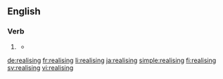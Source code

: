 ==English==

===Verb===
{{head|en|present participle}}

# {{label|en|UK}} {{present participle of|realise|lang=en}}
#*{{quote-book|year=1914|author={{w|Louis Joseph Vance}}
|title=[http://www.gutenberg.org/ebooks/29671 Nobody]
|section=chapter 2
|passage=She wakened in sharp panic, bewildered by the grotesquerie of some half-remembered dream in contrast with the harshness of inclement fact, drowsily '''realising''' that since she had fallen asleep it had come on to rain smartly out of a shrouded sky.}}

[[de:realising]]
[[fr:realising]]
[[li:realising]]
[[ja:realising]]
[[simple:realising]]
[[fi:realising]]
[[sv:realising]]
[[vi:realising]]